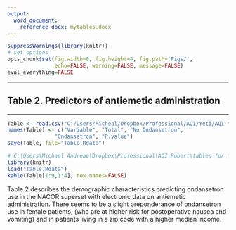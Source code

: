 ```yaml
---
output:
  word_document:
    reference_docx: mytables.docx
---
```



```r
suppressWarnings(library(knitr))
# set options
opts_chunk$set(fig.width=6, fig.height=4, fig.path='Figs/',
               echo=FALSE, warning=FALSE, message=FALSE)
eval_everything=FALSE
```

***

## Table 2. Predictors of antiemetic administration {#Table2}

---

```r
Table <- read.csv("C:/Users/Micheal/Dropbox/Professional/AQI/Yeti/AQI Yeti/Table.csv")
names(Table) <- c("Variable", "Total", "No Ondansetron", 
               "Ondansetron", "P.value")
save(Table, file="Table.Rdata")
```

```r
# C:\Users\Michael Andreae\Dropbox\Professional\AQI\Robert\tables for abstract
library(knitr)
load("Table.Rdata")
kable(Table[1:9,1:4], row.names=FALSE)
```

Table 2 describes the demographic characteristics predicting ondansetron use in the NACOR superset with electronic data on antiemetic administration. There seems to be a slight preponderance of ondansetron use in female patients, (who are at higher risk for postoperative nausea and vomiting) and in patients living in a zip code with a higher median income. 